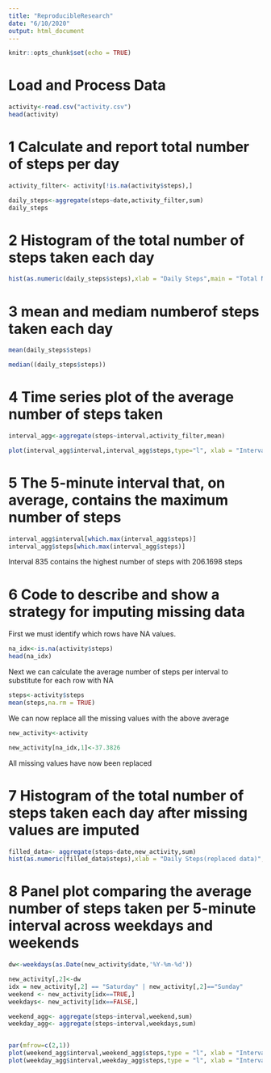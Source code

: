 ---
title: "ReproducibleResearch"
date: "6/10/2020"
output: html_document
---

```{r setup, include=FALSE}
knitr::opts_chunk$set(echo = TRUE)
```


# Load and Process Data
```{r echo = TRUE}
activity<-read.csv("activity.csv")
head(activity)
```
# 1 Calculate  and report total number of steps per day
```{r echo = TRUE}

activity_filter<- activity[!is.na(activity$steps),]

daily_steps<-aggregate(steps~date,activity_filter,sum)
daily_steps

```

# 2 Histogram of the total number of steps taken each day

```{r echo = TRUE}
hist(as.numeric(daily_steps$steps),xlab = "Daily Steps",main = "Total Number of steps taken each day")

```


# 3 mean and mediam numberof steps taken each day
```{r echo = TRUE}

mean(daily_steps$steps)

median((daily_steps$steps))

```

# 4 Time series plot of the average number of steps taken



```{r echo = TRUE}

interval_agg<-aggregate(steps~interval,activity_filter,mean)

plot(interval_agg$interval,interval_agg$steps,type="l", xlab = "Interval", ylab = "Average steps")

```

# 5 The 5-minute interval that, on average, contains the maximum number of steps
```{r echo = TRUE}

interval_agg$interval[which.max(interval_agg$steps)]
interval_agg$steps[which.max(interval_agg$steps)]
```
Interval 835 contains the highest number of steps with 206.1698 steps



# 6 Code to describe and show a strategy for imputing missing data

 First we must identify which rows have NA values.
 

```{r echo = TRUE}
na_idx<-is.na(activity$steps)
head(na_idx)
```
Next we can calculate the average number of steps per interval to substitute for each row with NA
```{r echo = TRUE}
steps<-activity$steps
mean(steps,na.rm = TRUE)
```
We can now replace all the missing values with the above average
```{r echo = TRUE}
new_activity<-activity

new_activity[na_idx,1]<-37.3826
```

All missing values have now been replaced


# 7 Histogram of the total number of steps taken each day after missing values are imputed


```{r echo = TRUE}

filled_data<- aggregate(steps~date,new_activity,sum)
hist(as.numeric(filled_data$steps),xlab = "Daily Steps(replaced data)",main = "Total Number of steps taken each day")
```


# 8 Panel plot comparing the average number of steps taken per 5-minute interval across weekdays and weekends
```{r echo = TRUE}

dw<-weekdays(as.Date(new_activity$date,'%Y-%m-%d'))


```

```{r echo = TRUE}
new_activity[,2]<-dw
idx = new_activity[,2] == "Saturday" | new_activity[,2]=="Sunday"
weekend <- new_activity[idx==TRUE,]
weekdays<- new_activity[idx==FALSE,]

weekend_agg<- aggregate(steps~interval,weekend,sum)
weekday_agg<- aggregate(steps~interval,weekdays,sum)


par(mfrow=c(2,1))
plot(weekend_agg$interval,weekend_agg$steps,type = "l", xlab = "Interval",ylab = "Weekend Steps")
plot(weekday_agg$interval,weekday_agg$steps,type = "l", xlab = "Interval",ylab = "Weekday Steps")

```

